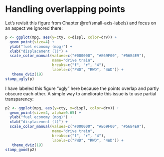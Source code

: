 # Handling overlapping points {#overlapping-points}

Let's revisit this figure from Chapter \@ref(small-axis-labels) and focus on an aspect we ignored there:
```r
p <- ggplot(mpg, aes(y=cty, x=displ, color=drv)) +
  geom_point(size=4) + 
  ylab("fuel economy (mpg)") +
  xlab("displacement (l)") +
  scale_color_manual(values=c("#000000", "#E69F00", "#56B4E9"), 
                     name="drive train",
                     breaks=c("f", "r", "4"),
                     labels=c("FWD", "RWD", "4WD")) +
   theme_dviz(19)
stamp_ugly(p)
```
I have labeled this figure "ugly" here because the points overlap and partly obscure each other. A simple way to ameliorate this issue is to use partial transparency:
```r
p2 <- ggplot(mpg, aes(y=cty, x=displ, color=drv)) +
  geom_point(size=4, alpha=0.65) + 
  ylab("fuel economy (mpg)") +
  xlab("displacement (l)") +
  scale_color_manual(values=c("#000000", "#E69F00", "#56B4E9"), 
                     name="drive train",
                     breaks=c("f", "r", "4"),
                     labels=c("FWD", "RWD", "4WD")) +
   theme_dviz(19)
stamp_good(p2)
```


